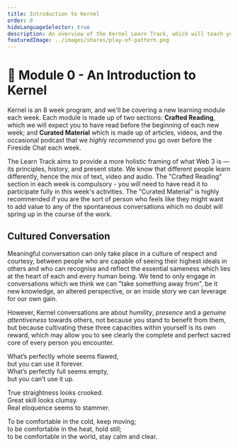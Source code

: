 ```yaml
---
title: Introduction to Kernel
order: 0
hideLanguageSelector: true
description: An overview of the Kernel Learn Track, which will teach you to think about and build a better web.
featuredImage: ../images/shares/play-of-pattern.png
---
```


# 🌠 Module 0 - An Introduction to Kernel

Kernel is an 8 week program, and we'll be covering a new learning module each week. 
Each module is made up of two sections: **Crafted Reading**, which we will expect you to 
have read before the beginning of each new week; and **Curated Material** which is made up of 
articles, videos, and the occasional podcast that we _highly recommend_ you go over before the 
Fireside Chat each week.

The Learn Track aims to provide a more holistic framing of what Web 3 is — its principles, 
history, and present state. We know that different people learn differently, hence the mix of 
text, video and audio. The "Crafted Reading" section in each week is compulsory - you will need 
to have read it to participate fully in this week's activities. The "Curated Material" is highly 
recommended if you are the sort of person who feels like they might want to add value to any of 
the spontaneous conversations which no doubt will spring up in the course of the work.

## Cultured Conversation

Meaningful conversation can only take place in a culture of respect and courtesy, between people 
who are capable of seeing their highest ideals in others and who can recognise and reflect the 
essential sameness which lies at the heart of each and every human being. We tend to only engage 
in conversations which we think we can "take something away from", be it new knowledge, an 
altered perspective, or an inside story we can leverage for our own gain.  

However, Kernel conversations are about *humility*, *presence* and a *genuine attentiveness* 
towards others, not because you stand to benefit from them, but because cultivating these three 
capacities within yourself is its own reward, which may allow you to see clearly the complete 
and perfect sacred core of every person you encounter.

What’s perfectly whole seems flawed,  
but you can use it forever.  
What’s perfectly full seems empty,  
but you can’t use it up.  
  
True straightness looks crooked.  
Great skill looks clumsy.  
Real eloquence seems to stammer.  
  
To be comfortable in the cold, keep moving;  
to be comfortable in the heat, hold still;  
to be comfortable in the world, stay calm and clear.  